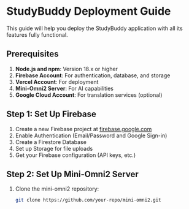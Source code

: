 # StudyBuddy Deployment Guide

This guide will help you deploy the StudyBuddy application with all its features fully functional.

## Prerequisites

1. **Node.js and npm**: Version 18.x or higher
2. **Firebase Account**: For authentication, database, and storage
3. **Vercel Account**: For deployment
4. **Mini-Omni2 Server**: For AI capabilities
5. **Google Cloud Account**: For translation services (optional)

## Step 1: Set Up Firebase

1. Create a new Firebase project at [firebase.google.com](https://firebase.google.com)
2. Enable Authentication (Email/Password and Google Sign-in)
3. Create a Firestore Database
4. Set up Storage for file uploads
5. Get your Firebase configuration (API keys, etc.)

## Step 2: Set Up Mini-Omni2 Server

1. Clone the mini-omni2 repository:
   ```bash
   git clone https://github.com/your-repo/mini-omni2.git

